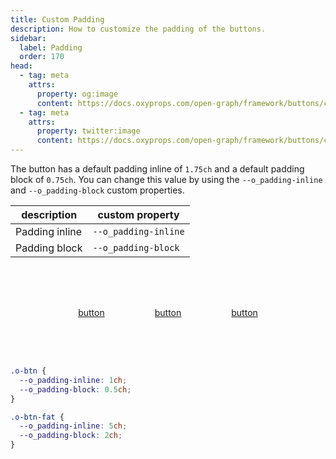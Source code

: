 ```yaml
---
title: Custom Padding
description: How to customize the padding of the buttons.
sidebar:
  label: Padding
  order: 170
head:
  - tag: meta
    attrs:
      property: og:image
      content: https://docs.oxyprops.com/open-graph/framework/buttons/custom-padding.png
  - tag: meta
    attrs:
      property: twitter:image
      content: https://docs.oxyprops.com/open-graph/framework/buttons/custom-padding.png
---
```



The button has a default padding inline of `1.75ch` and a default padding block of `0.75ch`. You can change this value by using the `--o_padding-inline` and `--o_padding-block` custom properties.

| description    | custom property                                                                 |
| -------------- | ------------------------------------------------------------------------------- |
| Padding inline | <ClipboardCopy value="--o_padding-inline:">`--o_padding-inline`</ClipboardCopy> |
| Padding block  | <ClipboardCopy value="--o_padding-block:">`--o_padding-block`</ClipboardCopy>   |

<div style="display: flex; flex-wrap: wrap; column-gap:5rem;row-gap:1rem; width:100%; justify-content: center; align-items: center;padding-block: 4rem;">
  <a
    href="#custom-padding"
    class="o-btn o-btn-links o-btn-outline"
    style="--o_padding-inline: 1ch;--o_padding-block: 0.5ch;"
  >
    <span>button</span>
  </a>
  <a
    href="#custom-padding"
    class="o-btn o-btn-links o-btn-outline"
    style="--o_padding-inline: 2ch;--o_padding-block: 1ch;"
  >
    <span>button</span>
  </a>
  <a
    href="#custom-padding"
    class="o-btn o-btn-links o-btn-outline"
    style="--o_padding-inline: 5ch;--o_padding-block: 2ch;"
  >
    <span>button</span>
  </a>
</div>

```css title="Narrow button site wide"
.o-btn {
  --o_padding-inline: 1ch;
  --o_padding-block: 0.5ch;
}
```

```css title="Fat button modifier class"
.o-btn-fat {
  --o_padding-inline: 5ch;
  --o_padding-block: 2ch;
}
```
